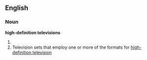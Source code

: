 ==English==
===Noun===
'''high-definition televisions'''
# {{plural of|high-definition television}}
# Television sets that employ one or more of the formats for [[high-definition television]]